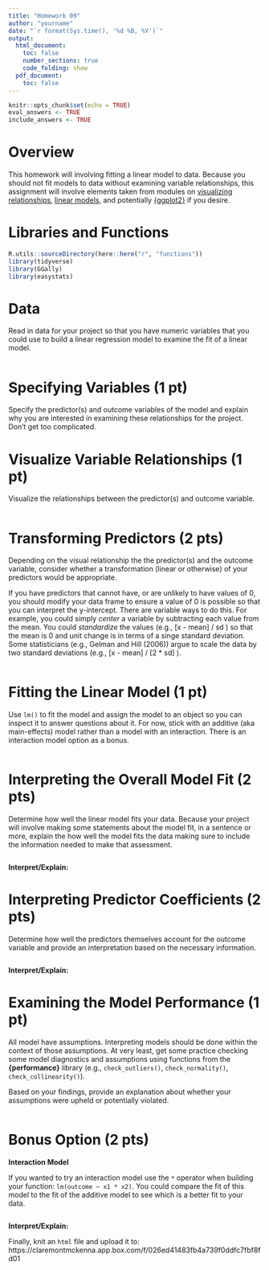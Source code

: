 ```yaml
---
title: "Homework 09"
author: "yourname"
date: "`r format(Sys.time(), '%d %B, %Y')`"
output:
  html_document:
    toc: false
    number_sections: true
    code_folding: show
  pdf_document:
    toc: false
---
```


```r
knitr::opts_chunk$set(echo = TRUE)
eval_answers <- TRUE
include_answers <- TRUE
```

# **Overview** 

This homework will involving fitting a linear model to data. Because you should not fit models to data without examining variable relationships, this assignment will involve elements taken from modules on [visualizing relationships](https://gabrielcook.xyz/fods24/modules/18_linear_models.html), [linear models](https://gabrielcook.xyz/fods24/modules/18_linear_models.html), and potentially [{ggplot2}](https://gabrielcook.xyz/fods24/modules/13_visualizing_data.html) if you desire. 


# **Libraries and Functions**

```r
R.utils::sourceDirectory(here::here("r", "functions"))
library(tidyverse)
library(GGally)
library(easystats)
```


# **Data** 

Read in data for your project so that you have numeric variables that you could use to build a linear regression model to examine the fit of a linear model. 

```r

```


# **Specifying Variables** (1 pt) 

Specify the predictor(s) and outcome variables of the model and explain why you are interested in examining these relationships for the project. Don't get too complicated. 








# **Visualize Variable Relationships** (1 pt) 

Visualize the relationships between the predictor(s) and outcome variable. 

```r

```



# **Transforming Predictors** (2 pts) 

Depending on the visual relationship the the predictor(s) and the outcome variable, consider whether a transformation (linear or otherwise) of your predictors would be appropriate. 

If you have predictors that cannot have, or are unlikely to have values of 0, you should modify your data frame to ensure a value of 0 is possible so that you can interpret the y-intercept. There are variable ways to do this. For example, you could simply *center* a variable by subtracting each value from the mean. You could *standardize* the values (e.g., [x - mean] / sd ) so that the mean is 0 and unit change is in terms of a singe standard deviation. Some statisticians (e.g., Gelman and Hill (2006)) argue to scale the data by two standard deviations (e.g., [x - mean] / [2 * sd] ).

```r

```



# **Fitting the Linear Model** (1 pt) 

Use `lm()` to fit the model and assign the model to an object so you can inspect it to answer questions about it. For now, stick with an additive (aka main-effects) model rather than a model with an interaction. There is an interaction model option as a bonus.

```r

```


# **Interpreting the Overall Model Fit** (2 pts) 

Determine how well the linear model fits your data. Because your project will involve making some statements about the model fit, in a sentence or more, explain the how well the model fits the data making sure to include the information needed to make that assessment. 

```r

```

**Interpret/Explain:**





# **Interpreting Predictor Coefficients** (2 pts) 

Determine how well the predictors themselves account for the outcome variable and provide an interpretation based on the necessary information.

```r


```


**Interpret/Explain:**






# **Examining the Model Performance** (1 pt)

All model have assumptions. Interpreting models should be done within the context of those assumptions. At very least, get some practice checking some model diagnostics and assumptions using functions from the **{performance}** library (e.g., `check_outliers()`, `check_normality()`, `check_collinearity()`).
 
Based on your findings, provide an explanation about whether your assumptions were upheld or potentially violated. 

```r

```





# **Bonus Option** (2 pts)

**Interaction Model**

If you wanted to try an interaction model use the `*` operator when building your function: `lm(outcome ~ x1 * x2)`. You could compare the fit of this model to the fit of the additive model to see which is a better fit to your data. 

```r


```

**Interpret/Explain:**



Finally, knit an `html` file and upload it to: https://claremontmckenna.app.box.com/f/026ed41483fb4a739f0ddfc7fbf8fd01

